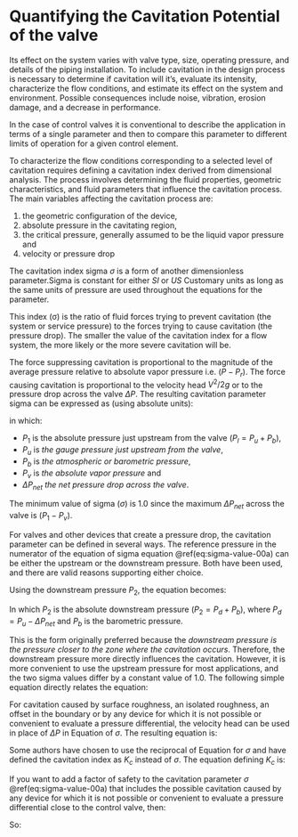 # Quantifying the Cavitation Potential of the valve

Its effect on the system varies with valve type, size, operating pressure, and details of the piping installation. To include cavitation in the design process is necessary to determine if cavitation will it's, evaluate its intensity, characterize the flow conditions, and estimate its effect on the system and environment. Possible consequences include noise, vibration, erosion damage, and a decrease in performance.

In the case of control valves it is conventional to describe the application in terms of a single parameter and then to compare this parameter to different limits of operation for a given control element.

To characterize the flow conditions corresponding to a selected level of cavitation requires defining a cavitation index derived from dimensional analysis. The process involves determining the fluid properties, geometric characteristics, and fluid parameters that influence the cavitation process. The main variables affecting the cavitation process are: 

  1. the geometric configuration of the device,
  2. absolute pressure in the cavitating region, 
  3. the critical pressure, generally assumed to be the liquid vapor pressure and 
  4. velocity or pressure drop

The cavitation index sigma $\sigma$ is a form of another dimensionless parameter.Sigma is constant for either _SI_ or _US_ Customary units as long as the same units of pressure are used throughout the equations for the parameter.

This index (σ) is the ratio of fluid forces trying to prevent cavitation (the system or service pressure) to the forces trying to cause cavitation (the pressure drop). The smaller the value of the cavitation index for a flow system, the more likely or the more severe cavitation will be.

The force suppressing cavitation is proportional to the magnitude of the average pressure relative to absolute vapor pressure i.e. $(P-P_r)$. The force causing cavitation is proportional to the velocity head  $V^2/2g$ or to the pressure drop across the valve $\Delta P$. The resulting cavitation parameter sigma can be expressed as (using absolute units):

\begin{equation} 
  \sigma = \frac{P_1-P_v}{\Delta P_{net}}
  (\#eq:sigma-value-00a)
\end{equation} 

in which: 

  - $P_1$ is the absolute pressure just upstream from the valve $(P_l = P_u + P_b)$, 
  - $P_u$ is _the gauge pressure just upstream from the valve_, 
  - $P_b$ is _the atmospheric or barometric pressure_, 
  - $P_v$ is _the absolute vapor pressure_ and 
  - $\Delta P_{net}$ _the net pressure drop across the valve_.

The minimum value of sigma ($\sigma$) is $1.0$ since the maximum $\Delta P_{net}$  across the valve is $(P_1 - P_v)$.

For valves and other devices that create a pressure drop, the cavitation parameter can be defined in several ways. The reference pressure in the numerator of the equation of sigma equation \@ref(eq:sigma-value-00a) can be either the upstream or the downstream pressure. Both have been used, and there are valid reasons supporting either choice.

Using the downstream pressure $P_2$, the equation becomes:

\begin{equation}
  \sigma_{1} = \frac{P_2-P_v}{\Delta P_{net}}
  (\#eq:sigma-value-01)
\end{equation} 

In which $P_2$ is the absolute downstream pressure ($P_2 = P_d + P_b$), where $P_d = P_u - \Delta P_{net}$ and $P_b$ is the barometric pressure. 

This is the form originally preferred because the _downstream pressure is the pressure closer to the zone where the cavitation occurs_. Therefore, the downstream pressure more directly influences the cavitation. However, it is more convenient to use the upstream pressure for most applications, and the two sigma values differ by a constant value of $1.0$. The following simple equation directly relates the equation:

\begin{equation}
  \sigma = \sigma_{1} + 1
  (\#eq:sigma-value-00b)
\end{equation} 


For cavitation caused by surface roughness, an isolated roughness, an offset in the boundary or by any device for which it is not possible or convenient to evaluate a pressure differential, the velocity head can be used in place of $\Delta{P}$ in Equation of $\sigma$. The resulting equation is:

\begin{equation}
  \sigma_{2} = \frac{P_1-P_v}{(V^2/2g)}
  (\#eq:sigma-value-02)
\end{equation}

Some authors have chosen to use the reciprocal of Equation for $\sigma$ and have defined the cavitation index as $K_c$ instead of $\sigma$. The equation defining $K_c$ is:

\begin{equation}
  K_c = \frac{1}{\sigma_{1}} = \frac{\Delta P_{net}}{(P_2-P_v)} 
  (\#eq:cavitation-index)
\end{equation}

If you want to add a factor of safety to the cavitation parameter $\sigma$ \@ref(eq:sigma-value-00a) that includes the possible cavitation caused by any device for which it is not possible or convenient to evaluate a pressure differential close to the control valve, then:

\begin{equation} 
  \begin{split}
    \frac{1}{\sigma_{}} + \frac{1}{\sigma_{2}} 
      & =  \frac{\Delta P_{net}}{(P_1-P_v)} + \frac{(V^2/2g)}{(P_1-P_v)} \\
      & = \frac{\Delta P_{net} + (V^2/2g)}{(P_1-P_v)}
  \end{split}
\end{equation} 


So:

\begin{equation}
  \sigma_{3} = \frac{(P_1-P_v)}{\Delta P_{net} + (V^2/2g)}
  (\#eq:igma-value-03)
\end{equation}
